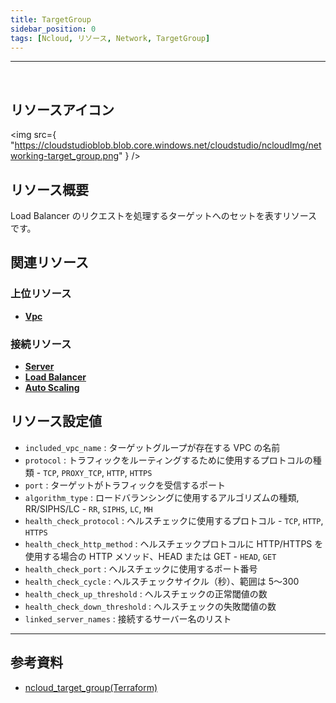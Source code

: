 ```yaml
---
title: TargetGroup
sidebar_position: 0
tags: [Ncloud, リソース, Network, TargetGroup]
---
```


<hr />
<br />

## リソースアイコン

<img
    src={
        "https://cloudstudioblob.blob.core.windows.net/cloudstudio/ncloudImg/networking-target_group.png"
    }
/>

## リソース概要

Load Balancer のリクエストを処理するターゲットへのセットを表すリソースです。

## 関連リソース

### 上位リソース

-   [**Vpc**](https://docs.cstudio.app/ja/docs/resource/ncloud/Networking/Vpc)

### 接続リソース

-   [**Server**](https://docs.cstudio.app/ja/docs/resource/ncloud/Compute/Server)
-   [**Load Balancer**](https://docs.cstudio.app/ja/docs/resource/ncloud/Networking/LoadBalancer)
-   [**Auto Scaling**](https://docs.cstudio.app/ja/docs/resource/ncloud/Compute/AutoScaling)

## リソース設定値

-   `included_vpc_name` : ターゲットグループが存在する VPC の名前
-   `protocol` : トラフィックをルーティングするために使用するプロトコルの種類 - `TCP`, `PROXY_TCP`, `HTTP`, `HTTPS`
-   `port` : ターゲットがトラフィックを受信するポート
-   `algorithm_type` : ロードバランシングに使用するアルゴリズムの種類, RR/SIPHS/LC - `RR`, `SIPHS`, `LC`, `MH`
-   `health_check_protocol` : ヘルスチェックに使用するプロトコル - `TCP`, `HTTP`, `HTTPS`
-   `health_check_http_method` : ヘルスチェックプロトコルに HTTP/HTTPS を使用する場合の HTTP メソッド、HEAD または GET - `HEAD`, `GET`
-   `health_check_port` : ヘルスチェックに使用するポート番号
-   `health_check_cycle` : ヘルスチェックサイクル（秒）、範囲は 5〜300
-   `health_check_up_threshold` : ヘルスチェックの正常閾値の数
-   `health_check_down_threshold` : ヘルスチェックの失敗閾値の数
-   `linked_server_names` : 接続するサーバー名のリスト

---

## 参考資料

-   [ncloud_target_group(Terraform)](https://registry.terraform.io/providers/NaverCloudPlatform/ncloud/latest/docs/resources/lb_target_group)

